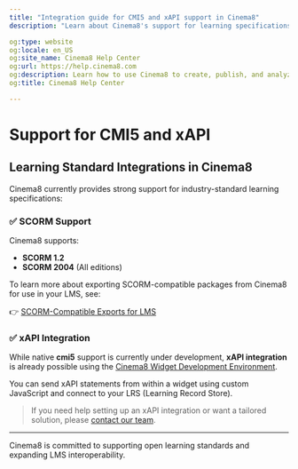 ---
title: "Integration guide for CMI5 and xAPI support in Cinema8"
description: "Learn about Cinema8's support for learning specifications such as cmi5 and xAPI formats to export data for LMS compatibility. Visit Cinema8."

og:type: website
og:locale: en_US
og:site_name: Cinema8 Help Center
og:url: https://help.cinema8.com
og:description: Learn how to use Cinema8 to create, publish, and analyze interactive videos.
og:title: Cinema8 Help Center

---

# Support for CMI5 and xAPI

## Learning Standard Integrations in Cinema8

Cinema8 currently provides strong support for industry-standard learning specifications:

### ✅ SCORM Support

Cinema8 supports:

- **SCORM 1.2**
- **SCORM 2004** (All editions)

To learn more about exporting SCORM-compatible packages from Cinema8 for use in your LMS, see:

👉 [SCORM-Compatible Exports for LMS](/integrations-and-third-party-platforms/scorm-compatible-exports-for-lms)

### ✅ xAPI Integration

While native **cmi5** support is currently under development, **xAPI integration** is already possible using the [Cinema8 Widget Development Environment](/advanced-tools-for-developers/widget-api).

You can send xAPI statements from within a widget using custom JavaScript and connect to your LRS (Learning Record Store).

> If you need help setting up an xAPI integration or want a tailored solution, please [contact our team](https://cinema8.com/contact-us).

---

Cinema8 is committed to supporting open learning standards and expanding LMS interoperability.

